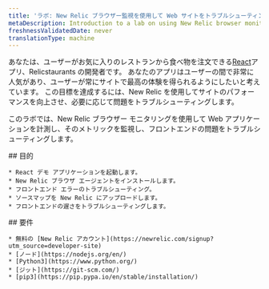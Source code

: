 ```yaml
---
title: 'ラボ: New Relic ブラウザー監視を使用して Web サイトをトラブルシューティングする'
metaDescription: Introduction to a lab on using New Relic browser monitoring to improve your website
freshnessValidatedDate: never
translationType: machine
---
```


あなたは、ユーザーがお気に入りのレストランから食べ物を注文できる[React](https://reactjs.dev)アプリ、Relicstaurants の開発者です。 あなたのアプリはユーザーの間で非常に人気があり、ユーザーが常にサイトで最高の体験を得られるようにしたいと考えています。 この目標を達成するには、New Relic <InlinePopover type="browser"/>を使用してサイトのパフォーマンスを向上させ、必要に応じて問題をトラブルシューティングします。

このラボでは、New Relic ブラウザー モニタリングを使用して Web アプリケーションを計測し、そのメトリックを監視し、フロントエンドの問題をトラブルシューティングします。

<SideBySide>
  <Side>
    ## 目的

    * React デモ アプリケーションを起動します。
    * New Relic ブラウザ エージェントをインストールします。
    * フロントエンド エラーのトラブルシューティング。
    * ソースマップを New Relic にアップロードします。
    * フロントエンドの遅さをトラブルシューティングします。
  </Side>

  <Side>
    ## 要件

    * 無料の [New Relic アカウント](https://newrelic.com/signup?utm_source=developer-site)
    * [ノード](https://nodejs.org/en/)
    * [Python3](https://www.python.org/)
    * [ジット](https://git-scm.com/)
    * [pip3](https://pip.pypa.io/en/stable/installation/)
  </Side>
</SideBySide>

<DocTiles numbered>
  <DocTile
    title="Set up your lab environment"
    path="/docs/browser/new-relic-browser/lab/set-up-env"
  />

  <DocTile
    title="Instrument your application with our browser agent"
    path="/docs/browser/new-relic-browser/lab/install-browser-agent"
  />
</DocTiles>

<DocTiles>
  <DocTile
    title="Debug errors in your application"
    number="3"
    path="/docs/browser/new-relic-browser/lab/debug-errors"
  />

  <DocTile
    title="Debug frontend slowness in your application"
    number="4"
    path="/docs/browser/new-relic-browser/lab/debug-slowness"
  />
</DocTiles>